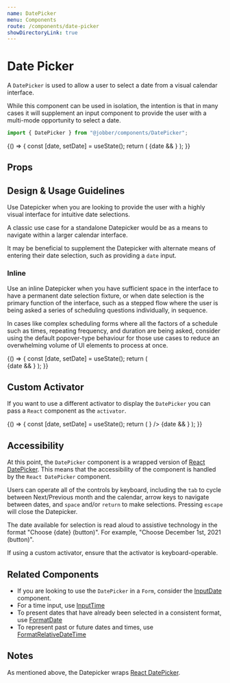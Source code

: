 ```yaml
---
name: DatePicker
menu: Components
route: /components/date-picker
showDirectoryLink: true
---
```



# Date Picker

A `DatePicker` is used to allow a user to select a date from a visual calendar
interface.

While this component can be used in isolation, the intention is that in many
cases it will supplement an input component to provide the user with a
multi-mode opportunity to select a date.

```ts
import { DatePicker } from "@jobber/components/DatePicker";
```

<Playground>
  {() => {
    const [date, setDate] = useState();
    return (
      <Content>
        <DatePicker selected={date} onChange={setDate} />
        {date && <DataDump defaultOpen data={date} />}
      </Content>
    );
  }}
</Playground>

## Props

<Props of={DatePicker} />

## Design & Usage Guidelines

Use Datepicker when you are looking to provide the user with a highly visual
interface for intuitive date selections.

A classic use case for a standalone Datepicker would be as a means to navigate
within a larger calendar interface.

It may be beneficial to supplement the Datepicker with alternate means of
entering their date selection, such as providing a `date` input.

### Inline

Use an inline Datepicker when you have sufficient space in the interface to have
a permanent date selection fixture, or when date selection is the primary
function of the interface, such as a stepped flow where the user is being asked
a series of scheduling questions individually, in sequence.

In cases like complex scheduling forms where all the factors of a schedule such
as times, repeating frequency, and duration are being asked, consider using the
default popover-type behaviour for those use cases to reduce an overwhelming
volume of UI elements to process at once.

<Playground>
  {() => {
    const [date, setDate] = useState();
    return (
      <Content>
        <div>
          <DatePicker selected={date} inline onChange={setDate} />
        </div>
        {date && <DataDump defaultOpen data={date} />}
      </Content>
    );
  }}
</Playground>

## Custom Activator

If you want to use a different activator to display the `DatePicker` you can
pass a `React` component as the `activator`.

<Playground>
  {() => {
    const [date, setDate] = useState();
    return (
      <Content>
        <DatePicker
          selected={date}
          onChange={setDate}
          activator={<Button label="My fancy activator" variation="learning" />}
        />
        {date && <DataDump defaultOpen data={date} />}
      </Content>
    );
  }}
</Playground>

## Accessibility

At this point, the `DatePicker` component is a wrapped version of
[React DatePicker](https://reactdatepicker.com/). This means that the
accessibility of the component is handled by the `React DatePicker` component.

Users can operate all of the controls by keyboard, including the `tab` to cycle
between Next/Previous month and the calendar, arrow keys to navigate between
dates, and `space` and/or `return` to make selections. Pressing `escape` will
close the Datepicker.

The date available for selection is read aloud to assistive technology in the
format "Choose {date} (button)". For example, "Choose December 1st, 2021
(button)".

If using a custom activator, ensure that the activator is keyboard-operable.

## Related Components

- If you are looking to use the `DatePicker` in a `Form`, consider the
  [InputDate](/components/input-date) component.
- For a time input, use [InputTime](/components/input-time)
- To present dates that have already been selected in a consistent format, use
  [FormatDate](/components/date-formatter)
- To represent past or future dates and times, use
  [FormatRelativeDateTime](/components/format-relative-date-time)

## Notes

As mentioned above, the Datepicker wraps
[React DatePicker](https://reactdatepicker.com/).
